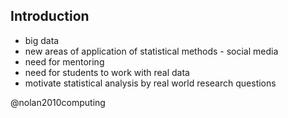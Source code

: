 ## Introduction

- big data
- new areas of application of statistical methods - social media
- need for mentoring 
- need for students to work with real data
- motivate statistical analysis by real world research questions

@nolan2010computing 

